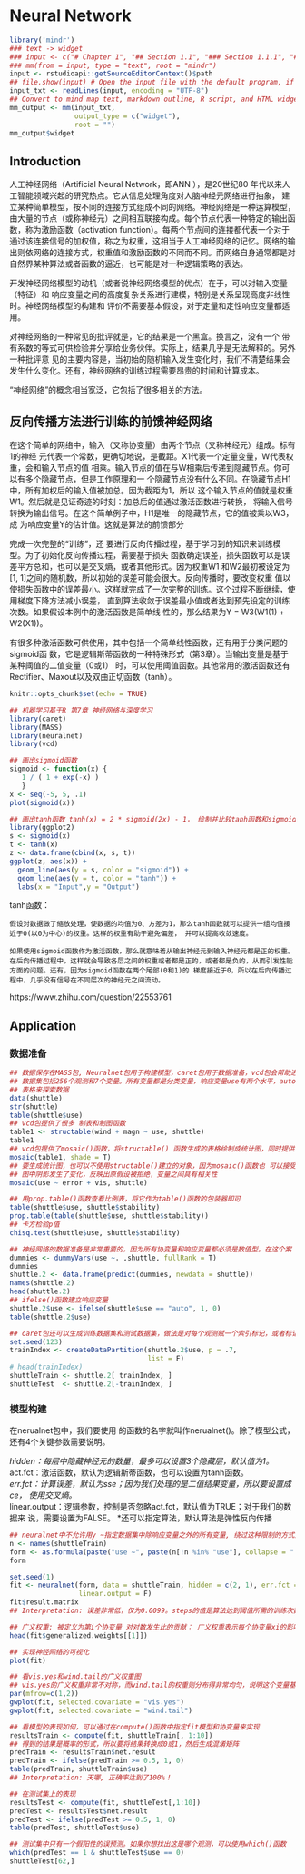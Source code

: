 #  Neural Network



```r
library('mindr')
### text -> widget
### input <- c("# Chapter 1", "## Section 1.1", "### Section 1.1.1", "## Section 1.2", "# Chapter 2")
### mm(from = input, type = "text", root = "mindr")
input <- rstudioapi::getSourceEditorContext()$path 
## file.show(input) # Open the input file with the default program, if any
input_txt <- readLines(input, encoding = "UTF-8")
## Convert to mind map text, markdown outline, R script, and HTML widget ####
mm_output <- mm(input_txt, 
                output_type = c("widget"),
                root = "")
mm_output$widget
```




## Introduction 

人工神经网络（Artificial Neural Network，即ANN ），是20世纪80 年代以来人工智能领域兴起的研究热点。它从信息处理角度对人脑神经元网络进行抽象， 建立某种简单模型，按不同的连接方式组成不同的网络。神经网络是一种运算模型，由大量的节点（或称神经元）之间相互联接构成。每个节点代表一种特定的输出函数，称为激励函数（activation function）。每两个节点间的连接都代表一个对于通过该连接信号的加权值，称之为权重，这相当于人工神经网络的记忆。网络的输出则依网络的连接方式，权重值和激励函数的不同而不同。而网络自身通常都是对自然界某种算法或者函数的逼近，也可能是对一种逻辑策略的表达。


开发神经网络模型的动机（或者说神经网络模型的优点）在于，可以对输入变量（特征）和 响应变量之间的高度复杂关系进行建模，特别是关系呈现高度非线性时。神经网络模型的构建和 评价不需要基本假设，对于定量和定性响应变量都适用。

对神经网络的一种常见的批评就是，它的结果是一个黑盒。换言之，没有一个 带有系数的等式可供检验并分享给业务伙伴。实际上，结果几乎是无法解释的。另外一种批评意 见的主要内容是，当初始的随机输入发生变化时，我们不清楚结果会发生什么变化。还有，神经网络的训练过程需要昂贵的时间和计算成本。


“神经网络”的概念相当宽泛，它包括了很多相关的方法。






## 反向传播方法进行训练的前馈神经网络

在这个简单的网络中，输入（又称协变量）由两个节点（又称神经元）组成。标有1的神经 元代表一个常数，更确切地说，是截距。X1代表一个定量变量，W代表权重，会和输入节点的值 相乘。输入节点的值在与W相乘后传递到隐藏节点。你可以有多个隐藏节点，但是工作原理和一 个隐藏节点没有什么不同。在隐藏节点H1中，所有加权后的输入值被加总。因为截距为1，所以 这个输入节点的值就是权重W1。然后就是见证奇迹的时刻：加总后的值通过激活函数进行转换， 将输入信号转换为输出信号。在这个简单例子中，H1是唯一的隐藏节点，它的值被乘以W3，成 为响应变量Y的估计值。这就是算法的前馈部分





完成一次完整的“训练”，还 要进行反向传播过程，基于学习到的知识来训练模型。为了初始化反向传播过程，需要基于损失 函数确定误差，损失函数可以是误差平方总和，也可以是交叉熵，或者其他形式。因为权重W1 和W2最初被设定为[1, 1]之间的随机数，所以初始的误差可能会很大。反向传播时，要改变权重 值以使损失函数中的误差最小。这样就完成了一次完整的训练。这个过程不断继续，使用梯度下降方法减小误差， 直到算法收敛于误差最小值或者达到预先设定的训练次数。如果假设本例中的激活函数是简单线 性的，那么结果为Y = W3(W1(1) + W2(X1))。

有很多种激活函数可供使用，其中包括一个简单线性函数，还有用于分类问题的sigmoid函 数，它是逻辑斯蒂函数的一种特殊形式（第3章）。当输出变量是基于某种阈值的二值变量（0或1） 时，可以使用阈值函数。其他常用的激活函数还有Rectifier、Maxout以及双曲正切函数（tanh）。


```r
knitr::opts_chunk$set(echo = TRUE)

## 机器学习基于R 第7章 神经网络与深度学习 
library(caret)
library(MASS)
library(neuralnet)
library(vcd)
```


```r
## 画出sigmoid函数
sigmoid <- function(x) {
   1 / ( 1 + exp(-x) )
   }
x <- seq(-5, 5, .1)
plot(sigmoid(x))

## 画出tanh函数 tanh(x) = 2 * sigmoid(2x) - 1， 绘制并比较tanh函数和sigmoid函数
library(ggplot2)
s <- sigmoid(x)
t <- tanh(x)
z <- data.frame(cbind(x, s, t))
ggplot(z, aes(x)) + 
  geom_line(aes(y = s, color = "sigmoid")) + 
  geom_line(aes(y = t, color = "tanh")) +
  labs(x = "Input",y = "Output") 
```

tanh函数：

    假设对数据做了缩放处理，使数据的均值为0、方差为1，那么tanh函数就可以提供一组均值接近于0(以0为中心)的权重。这样的权重有助于避免偏差， 并可以提高收敛速度。

    如果使用sigmoid函数作为激活函数，那么就意味着从输出神经元到输入神经元都是正的权重。在后向传播过程中，这样就会导致各层之间的权重或者都是正的，或者都是负的，从而引发性能方面的问题。还有，因为sigmoid函数在两个尾部(0和1)的 梯度接近于0，所以在后向传播过程中，几乎没有信号在不同层次的神经元之间流动。



https://www.zhihu.com/question/22553761



## Application

### 数据准备

```r
## 数据保存在MASS包, Neuralnet包用于构建模型，caret包用于数据准备，vcd包会帮助进行数据可视化
## 数据集包括256个观测和7个变量。所有变量都是分类变量，响应变量use有两个水平，auto和noauto
## 表格来探索数据
data(shuttle)
str(shuttle)
table(shuttle$use)
## vcd包提供了很多 制表和制图函数
table1 <- structable(wind + magn ~ use, shuttle)
table1
## vcd包提供了mosaic()函数，将structable() 函数生成的表格绘制成统计图，同时提供了卡方检验的p值
mosaic(table1, shade = T)
## 要生成统计图，也可以不使用structable()建立的对象，因为mosaic()函数也 可以接受公式
## 图中阴影发生了变化，反映出原假设被拒绝，变量之间具有相关性
mosaic(use ~ error + vis, shuttle)

## 用prop.table()函数查看比例表，将它作为table()函数的包装器即可
table(shuttle$use, shuttle$stability)
prop.table(table(shuttle$use, shuttle$stability))
## 卡方检验p值
chisq.test(shuttle$use, shuttle$stability)

## 神经网络的数据准备是非常重要的，因为所有协变量和响应变量都必须是数值型。在这个案 例中，虽然所有变量都是分类变量，但caret包可以帮助我们快速建立虚拟变量作为输入特征：
dummies <- dummyVars(use ~. ,shuttle, fullRank = T)
dummies
shuttle.2 <- data.frame(predict(dummies, newdata = shuttle))
names(shuttle.2)
head(shuttle.2)
## ifelse()函数建立响应变量
shuttle.2$use <- ifelse(shuttle$use == "auto", 1, 0)
table(shuttle.2$use)

## caret包还可以生成训练数据集和测试数据集，做法是对每个观测赋一个索引标记，或者标记 为训练数据，或者标记为测试数据，然后依照索引进行分类。我们按70/30的比例划分训练数据 和测试数据
set.seed(123)
trainIndex <- createDataPartition(shuttle.2$use, p = .7,
                                  list = F)
# head(trainIndex)
shuttleTrain <- shuttle.2[ trainIndex, ]
shuttleTest  <- shuttle.2[-trainIndex, ]
```





### 模型构建

在nerualnet包中，我们要使用 的函数的名字就叫作nerualnet()。除了模型公式，还有4个关键参数需要说明。

*hidden：每层中隐藏神经元的数量，最多可以设置3个隐藏层，默认值为1。  
*act.fct：激活函数，默认为逻辑斯蒂函数，也可以设置为tanh函数。  
*err.fct：计算误差，默认为sse；因为我们处理的是二值结果变量，所以要设置成ce， 使用交叉熵。  
*linear.output：逻辑参数，控制是否忽略act.fct，默认值为TRUE；对于我们的数据来 说，需要设置为FALSE。 
*还可以指定算法，默认算法是弹性反向传播


```r
## neuralnet中不允许用y ~指定数据集中除响应变量之外的所有变量, 绕过这种限制的方式是，使用as.formula()函数。先 建立一个保存变量名的对象，然后用这个对象作为输入，从而将变量名粘贴到公式右侧
n <- names(shuttleTrain)
form <- as.formula(paste("use ~", paste(n[!n %in% "use"], collapse = " + ")))
form

set.seed(1)
fit <- neuralnet(form, data = shuttleTrain, hidden = c(2, 1), err.fct = "ce", 
                 linear.output = F)
fit$result.matrix
## Interpretation: 误差非常低，仅为0.0099。steps的值是算法达到阈值所需的训练次数，也就是误 差函数的偏导数的绝对值小于阈值（默认为0.1）时的训练次数。权重最高的神经元是 vis.yes.to.1layhid1，权重值为6.21

## 广义权重: 被定义为第i个协变量 对对数发生比的贡献： 广义权重表示每个协变量xi的影响，可以类比为回归模型中的第i个回归系数。但是，广义权 重依赖于所有其他协变量。
head(fit$generalized.weights[[1]])

## 实现神经网络的可视化
plot(fit)

## 看vis.yes和wind.tail的广义权重图
## vis.yes的广义权重非常不对称，而wind.tail的权重则分布得非常均匀，说明这个变量基本不具备预测能力
par(mfrow=c(1,2))
gwplot(fit, selected.covariate = "vis.yes")
gwplot(fit, selected.covariate = "wind.tail")

## 看模型的表现如何，可以通过在compute()函数中指定fit模型和协变量来实现
resultsTrain <- compute(fit, shuttleTrain[, 1:10])
## 得到的结果是概率的形式，所以要将结果转换成0或1，然后生成混淆矩阵
predTrain <- resultsTrain$net.result
predTrain <- ifelse(predTrain >= 0.5, 1, 0)
table(predTrain, shuttleTrain$use)
## Interpretation: 天哪, 正确率达到了100%！

## 在测试集上的表现
resultsTest <- compute(fit, shuttleTest[,1:10])
predTest <- resultsTest$net.result
predTest <- ifelse(predTest >= 0.5, 1, 0)
table(predTest, shuttleTest$use)

## 测试集中只有一个假阳性的误预测。如果你想找出这是哪个观测，可以使用which()函数
which(predTest == 1 & shuttleTest$use == 0)
shuttleTest[62,]
```
